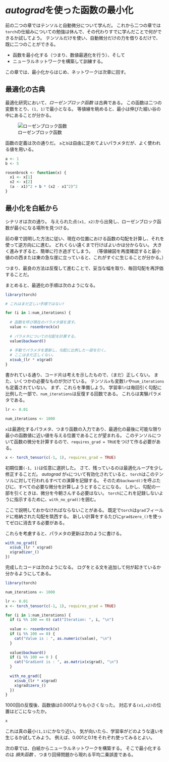 # *autograd*を使った函数の最小化

前の二つの章ではテンソルと自動微分について学んだ。
これから二つの章では`torch`の仕組みについての勉強は休んで、その代わりすでに学んだことで何ができるか試してよう。
テンソルだけを使い、自動微分だけの力を借りるだけで、既に二つのことができる。

* 函数を最小化する（つまり、数値最適化を行う）、そして
* ニューラルネットワークを構築して訓練する。

この章では、最小化からはじめ、ネットワークは次章に回す。

## 最適化の古典

最適化研究において、*ローゼンブロック函数* は古典である。
この函数は二つの変数をとり、`(1, 1)`で最小となる。
等値線を眺めると、最小は伸びた細い谷の中にあることが分かる。

![ローゼンブロック函数](images/optim-1-rosenbrock.png){#fig-optim1-rosenbrock}

函数の定義は次の通りだ。
`a`と`b`は自由に定めてよいパラメタだが、よく使われる値を用いる。

```r
a <- 1
b <- 5

rosenbrock <- function(x) {
  x1 <- x[1]
  x2 <- x[2]
  (a - x1)^2 + b * (x2 - x1^2)^2
}
```

## 最小化を白紙から

シナリオは次の通り。
与えられた点`(x1, x2)`から出発し、ローゼンブロック函数が最小になる場所を見つける。

前の章で説明した方法に従い、現在の位置における函数の勾配を計算し、それを使って逆方向にに進む。
どれくらい遠くまで行けばよいかは分からない。
大きく進みすぎると、簡単に行き過ぎてしまう。
（等値線図を再度確認すると最小値のの西または東の急な崖に立っていると、これがすぐに生じることが分かる。）

つまり、最良の方法は反復して進むことで、妥当な幅を取り、毎回勾配を再評価することだ。

まとめると、最適化の手順は次のようになる。

```r
library(torch)

# これはまだ正しい手順ではない!

for (i in 1:num_iterations) {
  
  # 函数を呼び現在のパラメタ値を渡す。
  value <- rosenbrock(x)
  
  # パラメタについての勾配を計算する。
  value$backward()
  
  # 手動でパラメタを更新し、勾配に比例した一部を引く。
  # ここはまだ正しくない。
  x$sub_(lr * x$grad)
}
```

書かれている通り、コード片は考えを示したもので、（まだ）正しくない。
また、いくつかの必要なものが欠けている。
テンソル`x`も変数`lr`や`num_iterations`も定義されていない。
まず、これらを準備しよう。
学習率`lr`は毎回引く勾配に比例した一部で、`num_iterations`は反復する回数である。
これらは実験パラメタである。

```r
lr <- 0.01

num_iterations <- 1000
```

`x`は最適化するパラメタ、つまり函数の入力であり、最適化の最後に可能な限り最小の函数値に近い値を与える位置であることが望まれる。
このテンソルについて函数の微分を計算するので、`requires_grad = TRUE`をつけて作る必要がある。

```r
x <- torch_tensor(c(-1, 1), requires_grad = TRUE)
```

初期位置`(-1, 1)`は任意に選択した。
さて、残っているのは最適化ループを少し修正することだ。
*autograd* が`x`について有効化されていると、`torch`はこのテンソルに対して行われるすべての演算を記録する。
そのため`backward()`を呼ぶたびに、すべての必要な微分を計算しようとすることになる。
しかし、勾配の一部を引くときは、微分を今朝さんする必要はない。
`torch`にこれを記録しないように指示するために、`with_no_grad()`を囲む。

ここで説明しておかなければならないことがある。
既定で`torch`は`grad`フィールドに格納された勾配を筑西する。
新しい計算をするたびに`grad$zero_()`を使ってゼロに消去する必要がある。

これらを考慮すると、パラメタの更新は次のように書ける。

```r
with_no_grad({
  x$sub_(lr * x$grad)
  x$grad$zer_()
})
```

完成したコードは次のようになる。
ログをとる文を追加して何が起きているか分かるようにしてある。

```r
library(torch)

num_iterations <- 1000

lr <- 0.01
x <- torch_tensor(c(-1, 1), requires_grad = TRUE)

for (i in 1:num_iterations) {
  if (i %% 100 == 0) cat("Iteration: ", i, "\n")
  
  value <- rosenbrock(x)
  if (i %% 100 == 0) {
    cat("Value is : ", as.numeric(value), "\n")
  }
  
  value$backward()
  if (i %% 100 == 0 ) {
    cat("Gradient is : ", as.matrix(x$grad), "\n")
  }
  
  with_no_grad({
    x$sub_(lr * x$grad)
    x$grad$zero_() 
  })
}
```

1000回の反復後、函数値は0.0001よりも小さくなった。
対応する`(x1,x2)`の位置はどこになったか。

```r
x
```

これは真の最小`(1,1)`にかなり近い。
気が向いたら、学習率がどのような違いを生じるか試してみよう。
例えば、0.001と0.1をそれぞれ使ってみるとよい。

次の章では、白紙からニューラルネットワークを構築する。
そこで最小化するのは *損失函数* 、つまり回帰問題から現れる平均二乗誤差である。
